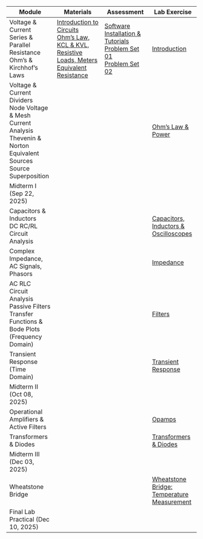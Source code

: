 | Module | Materials | Assessment | Lab Exercise |
| --- | --- | --- | --- |
| Voltage & Current <br> Series & Parallel Resistance <br> Ohm's & Kirchhof's Laws | [Introduction to Circuits](slides/intro-circuits.qmd) <br> [Ohm's Law, KCL & KVL, Resistive Loads, Meters](slides/ohm-kcl-kvl.qmd) <br> [Equivalent Resistance](slides/r_eq.qmd) | [Software Installation & Tutorials](software-install-tutorials.qmd) <br> [Problem Set 01](problem_sets/ps1.qmd) <br> [Problem Set 02](problem_sets/ps2.qmd) | [Introduction](labs/introduction.qmd) |
| Voltage & Current Dividers <br> Node Voltage & Mesh Current Analysis <br> Thevenin & Norton Equivalent Sources <br> Source Superposition | | | [Ohm's Law & Power](labs/ohms_power.qmd) |
| Midterm I (Sep 22, 2025) | | |
| Capacitors & Inductors <br> DC RC/RL Circuit Analysis | | | [Capacitors, Inductors & Oscilloscopes](labs/caps_inductors_scopes.qmd) |
| Complex Impedance, AC Signals, Phasors | | | [Impedance](labs/impedance.qmd) |
| AC RLC Circuit Analysis <br> Passive Filters <br> Transfer Functions & Bode Plots (Frequency Domain) | | | [Filters](labs/filters.qmd) |
| Transient Response (Time Domain) | | | [Transient Response](labs/transient_resp.qmd) |
| Midterm II (Oct 08, 2025) | | |
| Operational Amplifiers & Active Filters | | | [Opamps](labs/opamps.qmd) |
| Transformers & Diodes | | | [Transformers & Diodes](labs/transformers_diodes.qmd )|
| Midterm III (Dec 03, 2025) | | |
| Wheatstone Bridge | | | [Wheatstone Bridge: Temperature Measurement](labs/wheatstone_temperature.qmd) |
| Final Lab Practical (Dec 10, 2025) | | |